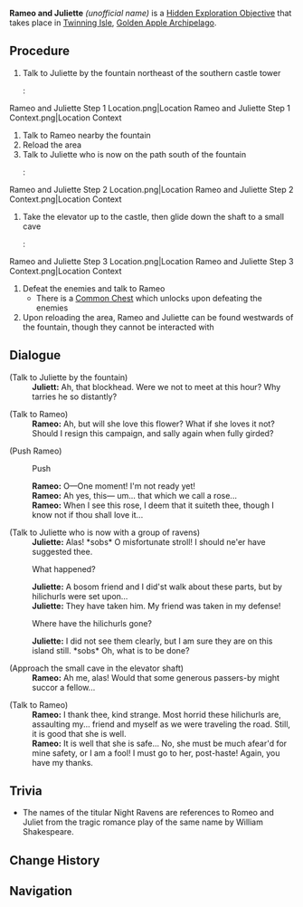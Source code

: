 {{Hidden Exploration Objectives Infobox
|image      = Rameo and Juliette.png
|type       = Quest-Like
|req        = [[Immernachtreich Apokalypse (Part 1)]]
|loc        = [[Twinning Isle/2.8|Twinning Isle]], [[Golden Apple Archipelago/2.8|Golden Apple Archipelago]]
|area       = Golden Apple Archipelago
|subarea    = Twinning Isle
|characters = Traveler
}}
'''Rameo and Juliette''' ''(unofficial name)'' is a [[Hidden Exploration Objective]] that takes place in [[Twinning Isle/2.8|Twinning Isle]], [[Golden Apple Archipelago/2.8|Golden Apple Archipelago]].

==Procedure==
# <!--Optional?--> Talk to Juliette by the fountain northeast of the southern castle tower
#: <gallery captionalign="center">
Rameo and Juliette Step 1 Location.png|Location
Rameo and Juliette Step 1 Context.png|Location Context
</gallery>
# Talk to Rameo nearby the fountain
# Reload the area
# Talk to Juliette who is now on the path south of the fountain
#: <gallery captionalign="center">
Rameo and Juliette Step 2 Location.png|Location
Rameo and Juliette Step 2 Context.png|Location Context
</gallery>
# Take the elevator up to the castle, then glide down the shaft to a small cave
#: <gallery captionalign="center">
Rameo and Juliette Step 3 Location.png|Location
Rameo and Juliette Step 3 Context.png|Location Context
</gallery>
# Defeat the enemies and talk to Rameo
#* There is a [[Common Chest]] which unlocks upon defeating the enemies
# Upon reloading the area, Rameo and Juliette can be found westwards of the fountain, though they cannot be interacted with

==Dialogue==
{{Dialogue start}}
;(Talk to Juliette by the fountain)
:'''Juliett:''' Ah, that blockhead. Were we not to meet at this hour? Why tarries he so distantly?

;(Talk to Rameo)
:'''Rameo:''' Ah, but will she love this flower? What if she loves it not? Should I resign this campaign, and sally again when fully girded?

;(Push Rameo)
:{{DIcon|Hand}} Push
:'''Rameo:''' O&mdash;One moment! I'm not ready yet!
:'''Rameo:''' Ah yes, this&mdash; um... that which we call a rose...
:'''Rameo:''' When I see this rose, I deem that it suiteth thee, though I know not if thou shall love it...

;(Talk to Juliette who is now with a group of ravens)
:'''Juliette:''' Alas! *sobs* O misfortunate stroll! I should ne'er have suggested thee.
:{{DIcon}} What happened?
:'''Juliette:''' A bosom friend and I did'st walk about these parts, but by hilichurls were set upon...
:'''Juliette:''' They have taken him. My friend was taken in my defense!
:{{DIcon}} Where have the hilichurls gone?
:'''Juliette:''' I did not see them clearly, but I am sure they are on this island still. *sobs* Oh, what is to be done?

;(Approach the small cave in the elevator shaft)
:'''Rameo:''' Ah me, alas! Would that some generous passers-by might succor a fellow...

;(Talk to Rameo)
:'''Rameo:''' I thank thee, kind strange. Most horrid these hilichurls are, assaulting my... friend and myself as we were traveling the road. Still, it is good that she is well.
:'''Rameo:''' It is well that she is safe... No, she must be much afear'd for mine safety, or I am a fool! I must go to her, post-haste! Again, you have my thanks.
{{Dialogue end}}

==Trivia==
* The names of the titular Night Ravens are references to Romeo and Juliet from the tragic romance play of the same name by William Shakespeare.

==Change History==
{{Change History|2.8}}

==Navigation==
{{Hidden Exploration Objective Navbox|Quest-Like}}